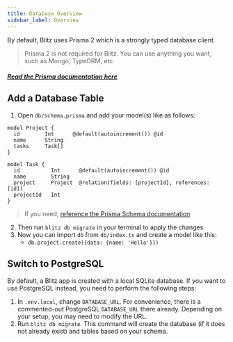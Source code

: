 ```yaml
---
title: Database Overview
sidebar_label: Overview
---
```


By default, Blitz uses Prisma 2 which is a strongly typed database client.

> Prisma 2 is not required for Blitz. You can use anything you want, such as Mongo, TypeORM, etc.

##### [Read the Prisma documentation here](https://www.prisma.io/docs/understand-prisma/introduction)

## Add a Database Table

1. Open `db/schema.prisma` and add your model(s) like as follows:

```prisma
model Project {
  id        Int      @default(autoincrement()) @id
  name      String
  tasks     Task[]
}

model Task {
  id          Int      @default(autoincrement()) @id
  name        String
  project     Project  @relation(fields: [projectId], references: [id])
  projectId   Int
}
```

> If you need, [reference the Prisma Schema documentation](https://www.prisma.io/docs/reference/tools-and-interfaces/prisma-schema/data-model)

2. Then run `blitz db migrate` in your terminal to apply the changes
3. Now you can import `db` from `db/index.ts` and create a model like this:
   - `db.project.create({data: {name: 'Hello'}})`

## Switch to PostgreSQL

By default, a Blitz app is created with a local SQLite database. If you want to use PostgreSQL instead, you need to perform the following steps:

1. In `.env.local`, change `DATABASE_URL`. For convenience, there is a commented-out PostgreSQL `DATABASE_URL` there already. Depending on your setup, you may need to modify the URL.
2. Run `blitz db migrate`. This command will create the database (if it does not already exist) and tables based on your schema.
